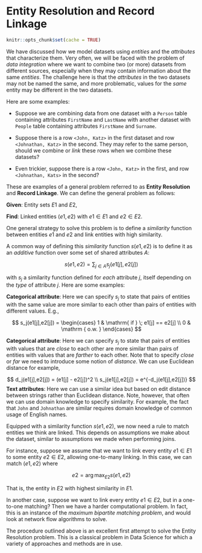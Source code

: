 # Entity Resolution and Record Linkage

```r
knitr::opts_chunk$set(cache = TRUE)
```

We have discussed how we model datasets using _entities_ and the _attributes_ that characterize them. Very often, we will be faced with the problem of _data integration_ where we want to combine two (or more) datasets from different sources, especially when they may contain information about the same _entities_. The challenge here is that the _attributes_ in the two datasets may not be named the same, and more problematic, values for the _same_ entity may be different in the two datasets.

Here are some examples:

- Suppose we are combining data from one dataset with a `Person` table containing attributes `FirstName` and `LastName` with another dataset with `People` table containing attributes `FirstName` and `Surname`. 

- Suppose there is a row `<John, Katz>` in the first dataset and row `<Johnathan, Katz>` in the second. They may refer to the same person, should we combine or _link_ these rows when we combine these datasets?

- Even trickier, suppose there is a row `<John, Katz>` in the first, and row `<Johnathan, Kats>` in the second?

These are examples of a general problem referred to as **Entity Resolution** and **Record Linkage**. We can define the general problem as follows:

**Given**: Entity sets $E1$ and $E2$,  

**Find**: Linked entities $(e1,e2)$ with $e1 \in E1$ and $e2 \in E2$.

One general strategy to solve this problem is to define a _similarity_ function between entities $e1$ and $e2$ and link entities with high similarity. 

A common way of defining this _similarity_ function $s(e1,e2)$ is to define it as an _additive_ function over some set of shared attributes $A$:

$$
s(e1,e2) = \sum_{j \in A} s_j(e1[j], e2[j])
$$

with $s_j$ a similarity function defined for _each_ attribute $j$, itself depending on the _type_ of attribute $j$. Here are some examples:

**Categorical attribute**: Here we can specify $s_j$ to state that pairs of entities with the same value are more similar to each other than pairs of entities with different values. E.g.,

$$
s_j(e1[j],e2[j]) =
\begin{cases}
1 & \mathrm{ if } \; e1[j] == e2[j] \\
0 & \mathrm { o.w. }
\end{cases}
$$

**Categorical attribute**: Here we can specify $s_j$ to state that pairs of entities with values that are _close_ to each other are more similar than pairs of entities with values that are _farther_ to each other. Note that to specify _close_ or _far_ we need to introduce some notion of _distance_. We can use Euclidean distance for example,

$$
d_j(e1[j],e2[j]) = (e1[j] - e2[j])^2 \\
s_j(e1[j],e2[j]) = e^{-d_j(e1[j],e2[j])}
$$
**Text attributes**: Here we can use a similar idea but based on edit distance between strings rather than Euclidean distance. Note, however, that often we can use domain knowledge to specify similarity. For example, the fact that `John` and `Johnathan` are similar requires domain knowledge of common usage of English names.

Equipped with a similarity function $s(e1,e2)$, we now need a rule to match entities we think are linked. This depends on assumptions we make about the dataset, similar to assumptions we made when performing joins. 

For instance, suppose we assume that we want to link every entity $e1 \in E1$ to some entity $e2 \in E2$, allowing one-to-many linking. In this case, we can match $(e1,e2)$ where 

$$
e2 = \arg \max_{E2} s(e1,e2)
$$

That is, the entity in $E2$ with highest similarity in $E1$. 

In another case, suppose we want to link every entity $e1 \in E2$, but in a one-to-one matching? Then we have a harder computational problem. In fact, this is an instance of the _maximum bipartite matching problem_, and would look at network flow algorithms to solve.

The procedure outlined above is an excellent first attempt to solve the Entity Resolution problem. This is a classical problem in Data Science for which a variety of approaches and methods are in use. 
